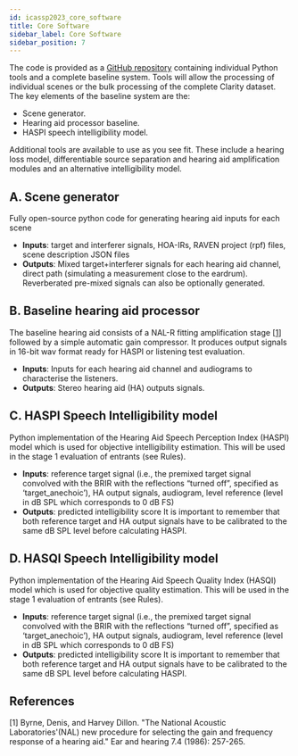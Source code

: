 ```yaml
---
id: icassp2023_core_software
title: Core Software
sidebar_label: Core Software
sidebar_position: 7
---
```


The code is provided as a [GitHub repository](https://github.com/claritychallenge/clarity) containing individual Python tools and a complete baseline system. Tools will allow the processing of individual scenes or the bulk processing of the complete Clarity dataset.
The key elements of the baseline system are the:

- Scene generator.
- Hearing aid processor baseline.
- HASPI speech intelligibility model.

Additional tools are available to use as you see fit. These include a hearing loss model, differentiable source separation and hearing aid amplification modules and an alternative intelligibility model.
## A. Scene generator

Fully open-source python code for generating hearing aid inputs for each scene

- **Inputs**: target and interferer signals, HOA-IRs, RAVEN project (rpf) files, scene description JSON files
- **Outputs**: Mixed target+interferer signals for each hearing aid channel, direct path (simulating a measurement close to the eardrum). Reverberated pre-mixed signals can also be optionally generated.

## B. Baseline hearing aid processor

The baseline hearing aid consists of a NAL-R  fitting amplification stage \[[1](#refs)\] followed by a simple automatic gain compressor. It produces output signals in 16-bit wav format ready for HASPI or listening test evaluation.

- **Inputs**: Inputs for each hearing aid channel and audiograms to characterise the listeners.
- **Outputs**: Stereo hearing aid (HA) outputs signals.

## C. HASPI Speech Intelligibility model

Python implementation of the Hearing Aid Speech Perception Index (HASPI) model which is used for objective intelligibility estimation. This will be used in the stage 1 evaluation of entrants (see Rules).

- **Inputs**: reference target signal (i.e., the premixed target signal convolved with the BRIR with the reflections “turned off”, specified as ‘target_anechoic’), HA output signals, audiogram, level reference (level in dB SPL which corresponds to 0 dB FS)
- **Outputs**: predicted intelligibility score
It is important to remember that both reference target and HA output signals have to be calibrated to the same dB SPL level before calculating HASPI.

## D. HASQI Speech Intelligibility model

Python implementation of the Hearing Aid Speech Quality Index (HASQI) model which is used for objective quality estimation. This will be used in the stage 1 evaluation of entrants (see Rules).

- **Inputs**: reference target signal (i.e., the premixed target signal convolved with the BRIR with the reflections “turned off”, specified as ‘target_anechoic’), HA output signals, audiogram, level reference (level in dB SPL which corresponds to 0 dB FS)
- **Outputs**: predicted intelligibility score
It is important to remember that both reference target and HA output signals have to be calibrated to the same dB SPL level before calculating HASPI.


## References

<a name="refs"></a>

[1] Byrne, Denis, and Harvey Dillon. "The National Acoustic Laboratories'(NAL) new procedure for selecting the gain and frequency response of a hearing aid." Ear and hearing 7.4 (1986): 257-265.